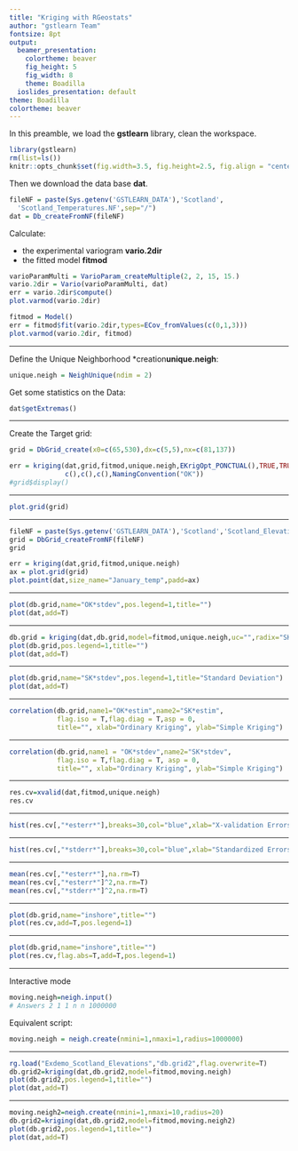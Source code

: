 ```yaml
---
title: "Kriging with RGeostats"
author: "gstlearn Team"
fontsize: 8pt
output:
  beamer_presentation:
    colortheme: beaver
    fig_height: 5
    fig_width: 8
    theme: Boadilla
  ioslides_presentation: default
theme: Boadilla
colortheme: beaver
---
```


\frametitle{Preamble}

In this preamble, we load the **gstlearn** library, clean the workspace.

```r
library(gstlearn)
rm(list=ls())
knitr::opts_chunk$set(fig.width=3.5, fig.height=2.5, fig.align = "center") 
```

Then we download the data base **dat**.

```r
fileNF = paste(Sys.getenv('GSTLEARN_DATA'),'Scotland',
  'Scotland_Temperatures.NF',sep="/")
dat = Db_createFromNF(fileNF)
```

Calculate:

- the experimental variogram **vario.2dir**
- the fitted model **fitmod**

```r
varioParamMulti = VarioParam_createMultiple(2, 2, 15, 15.)
vario.2dir = Vario(varioParamMulti, dat)
err = vario.2dir$compute()
plot.varmod(vario.2dir)

fitmod = Model()
err = fitmod$fit(vario.2dir,types=ECov_fromValues(c(0,1,3)))
plot.varmod(vario.2dir, fitmod)
```

---

\frametitle{Preparing the Environment}

Define the Unique Neighborhood *creation**unique.neigh**:

```r
unique.neigh = NeighUnique(ndim = 2)
```

\pause

Get some statistics on the Data:

```r
dat$getExtremas()
```

---

\frametitle{Ordinary Kriging}

Create the Target grid:

```r
grid = DbGrid_create(x0=c(65,530),dx=c(5,5),nx=c(81,137))
```


```r
err = kriging(dat,grid,fitmod,unique.neigh,EKrigOpt_PONCTUAL(),TRUE,TRUE,FALSE,
              c(),c(),c(),NamingConvention("OK"))
#grid$display()
```

---

\frametitle{Ordinary Kriging Estimation}

```r
plot.grid(grid)
```

---


```r
fileNF = paste(Sys.getenv('GSTLEARN_DATA'),'Scotland','Scotland_Elevations.NF', sep="/")
grid = DbGrid_createFromNF(fileNF)
grid
```

\frametitle{Ordinary Kriging with selection Estimation}

```r
err = kriging(dat,grid,fitmod,unique.neigh)
ax = plot.grid(grid)
plot.point(dat,size_name="January_temp",padd=ax)
```

---

\frametitle{Ordinary Kriging - Standard Deviation}

```r
plot(db.grid,name="OK*stdev",pos.legend=1,title="")
plot(dat,add=T)
```

--- 

\frametitle{Simple kriging - Estimation}

```r
db.grid = kriging(dat,db.grid,model=fitmod,unique.neigh,uc="",radix="SK",mean=20)
plot(db.grid,pos.legend=1,title="")
plot(dat,add=T)
```

---

\frametitle{Simple kriging - Standard Deviation}

```r
plot(db.grid,name="SK*stdev",pos.legend=1,title="Standard Deviation")
plot(dat,add=T)
```

---

\frametitle{Comparing Ordinary and Simple Kriging - Estimations}

```r
correlation(db.grid,name1="OK*estim",name2="SK*estim",
            flag.iso = T,flag.diag = T,asp = 0, 
            title="", xlab="Ordinary Kriging", ylab="Simple Kriging")
```

---

\frametitle{Comparing Ordinary and Simple Kriging - St. Dev.}

```r
correlation(db.grid,name1 = "OK*stdev",name2="SK*stdev",
            flag.iso = T,flag.diag = T, asp = 0, 
            title="", xlab="Ordinary Kriging", ylab="Simple Kriging")
```

---

\frametitle{Cross-validation}


```r
res.cv=xvalid(dat,fitmod,unique.neigh)
res.cv
```

---

\frametitle{Cross-validation - Histogram of Errors}

```r
hist(res.cv[,"*esterr*"],breaks=30,col="blue",xlab="X-validation Errors",main="")
```
 
---
 
\frametitle{Cross-validation - Histogram of Standardized Errors}

```r
hist(res.cv[,"*stderr*"],breaks=30,col="blue",xlab="Standardized Errors",main="")
```

---
 
\frametitle{Cross-validation Scores}

```r
mean(res.cv[,"*esterr*"],na.rm=T)
mean(res.cv[,"*esterr*"]^2,na.rm=T)
mean(res.cv[,"*stderr*"]^2,na.rm=T)
```

---

\frametitle{Cross-validation Errors}

```r
plot(db.grid,name="inshore",title="")
plot(res.cv,add=T,pos.legend=1)
```

---

\frametitle{Cross-validation Errors (absolute value)}

```r
plot(db.grid,name="inshore",title="")
plot(res.cv,flag.abs=T,add=T,pos.legend=1)
```

---

\frametitle{Ordinary Kriging}
\framesubtitle{Moving Neighborhood}

Interactive mode 
```r
moving.neigh=neigh.input()
# Answers 2 1 1 n n 1000000
```

Equivalent script:
```r
moving.neigh = neigh.create(nmini=1,nmaxi=1,radius=1000000)
```

---

\frametitle{Ordinary Kriging (Moving Neighborhood)}

```r
rg.load("Exdemo_Scotland_Elevations","db.grid2",flag.overwrite=T)
db.grid2=kriging(dat,db.grid2,model=fitmod,moving.neigh)
plot(db.grid2,pos.legend=1,title="")
plot(dat,add=T)
```

---

\frametitle{Ordinary Kriging (Small Neighborhood)}

```r
moving.neigh2=neigh.create(nmini=1,nmaxi=10,radius=20)
db.grid2=kriging(dat,db.grid2,model=fitmod,moving.neigh2)
plot(db.grid2,pos.legend=1,title="")
plot(dat,add=T)
```
